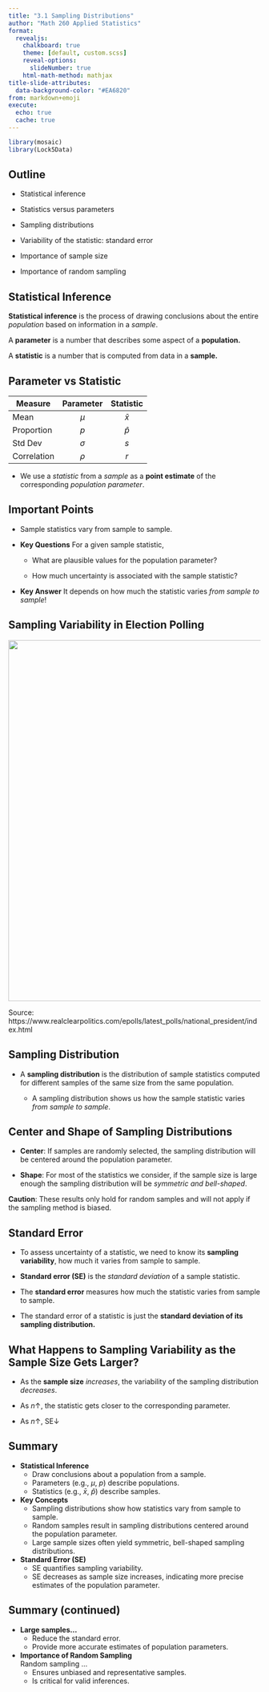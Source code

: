 ```yaml
---
title: "3.1 Sampling Distributions"
author: "Math 260 Applied Statistics"
format:
  revealjs:
    chalkboard: true
    theme: [default, custom.scss]
    reveal-options:
      slideNumber: true
    html-math-method: mathjax
title-slide-attributes:
  data-background-color: "#EA6820"
from: markdown+emoji
execute:
  echo: true
  cache: true
---
```


```r
library(mosaic)
library(Lock5Data)
```

## Outline

-   Statistical inference

-   Statistics versus parameters

-   Sampling distributions

-   Variability of the statistic: standard error

-   Importance of sample size

-   Importance of random sampling

## Statistical Inference

**Statistical inference** is the process of drawing conclusions about the entire *population* based on information in a *sample*.

A **parameter** is a number that describes some aspect of a **population.**

A **statistic** is a number that is computed from data in a **sample.**

## Parameter vs Statistic

| Measure     | **Parameter** | **Statistic** |
|-------------|:-------------:|:-------------:|
| Mean        |     $\mu$     |   $\bar x$    |
| Proportion  |      $p$      |   $\hat p$    |
| Std Dev     |   $\sigma$    |      $s$      |
| Correlation |    $\rho$     |      $r$      |

-   We use a *statistic* from a *sample* as a **point estimate** of the corresponding *population parameter*.

## Important Points

-   Sample statistics vary from sample to sample.

-   **Key Questions** For a given sample statistic,

    -   What are plausible values for the population parameter?

    -   How much uncertainty is associated with the sample statistic?

-   **Key Answer** It depends on how much the statistic varies *from sample to sample*!

## Sampling Variability in Election Polling

![](images/polls_variability.png){width="720"}

::: aside
Source: https://www.realclearpolitics.com/epolls/latest_polls/national_president/index.html
:::

## Sampling Distribution

-   A **sampling distribution** is the distribution of sample statistics computed for different samples of the same size from the same population.

    -   A sampling distribution shows us how the sample statistic varies *from sample to sample*.

## Center and Shape of Sampling Distributions

-   **Center**: If samples are randomly selected, the sampling distribution will be centered around the population parameter.

-   **Shape**: For most of the statistics we consider, if the sample size is large enough the sampling distribution will be *symmetric and bell-shaped*.

**Caution**: These results only hold for random samples and will not apply if the sampling method is biased.

## Standard Error

-   To assess uncertainty of a statistic, we need to know its **sampling variability**, how much it varies from sample to sample.

-   **Standard error (SE)** is the *standard deviation* of a sample statistic.

-   The **standard error** measures how much the statistic varies from sample to sample.

-   The standard error of a statistic is just the **standard deviation of its sampling distribution.**

## What Happens to Sampling Variability as the Sample Size Gets Larger?

-   As the **sample size** *increases*, the variability of the sampling distribution *decreases*.

-   As $n\uparrow$, the statistic gets closer to the corresponding parameter.

-   As $n\uparrow$, $\text{SE}\downarrow$

## Summary {.smaller}

-   **Statistical Inference**
    -   Draw conclusions about a population from a sample.
    -   Parameters (e.g., $\mu$, $p$) describe populations.
    -   Statistics (e.g., $\bar{x}$, $\hat p$) describe samples.
-   **Key Concepts**
    -   Sampling distributions show how statistics vary from sample to sample.
    -   Random samples result in sampling distributions centered around the population parameter.
    -   Large sample sizes often yield symmetric, bell-shaped sampling distributions.
-   **Standard Error (SE)**
    -   SE quantifies sampling variability.
    -   SE decreases as sample size increases, indicating more precise estimates of the population parameter.

## Summary (continued) {.smaller}

-   **Large samples...**
    -   Reduce the standard error.
    -   Provide more accurate estimates of population parameters.

-   **Importance of Random Sampling**  
Random sampling ...
    -   Ensures unbiased and representative samples.
    -   Is critical for valid inferences.
